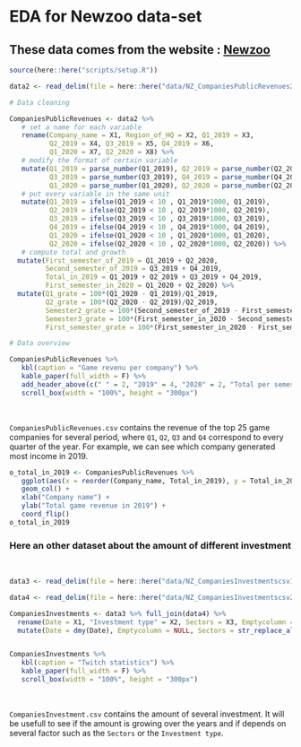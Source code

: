 # EDA for Newzoo data-set

## These data comes from the website : [Newzoo](https://platform.newzoo.com/explorer)

```r
source(here::here("scripts/setup.R"))
```

```r
data2 <- read_delim(file = here::here("data/NZ_CompaniesPublicRevenues2.csv"), ";", escape_double = FALSE, col_names = FALSE, trim_ws = TRUE)
```

```r
# Data cleaning

CompaniesPublicRevenues <- data2 %>%
   # set a name for each variable
   rename(Company_name = X1, Region_of_HQ = X2, Q1_2019 = X3, 
          Q2_2019 = X4, Q3_2019 = X5, Q4_2019 = X6, 
          Q1_2020 = X7, Q2_2020 = X8) %>%
   # modify the format of certain variable   
   mutate(Q1_2019 = parse_number(Q1_2019), Q2_2019 = parse_number(Q2_2019),
          Q3_2019 = parse_number(Q3_2019), Q4_2019 = parse_number(Q4_2019),
          Q1_2020 = parse_number(Q1_2020), Q2_2020 = parse_number(Q2_2020)) %>%
   # put every variable in the same unit
   mutate(Q1_2019 = ifelse(Q1_2019 < 10 , Q1_2019*1000, Q1_2019), 
          Q2_2019 = ifelse(Q2_2019 < 10 , Q2_2019*1000, Q2_2019), 
          Q3_2019 = ifelse(Q3_2019 < 10 , Q3_2019*1000, Q3_2019), 
          Q4_2019 = ifelse(Q4_2019 < 10 , Q4_2019*1000, Q4_2019),
          Q1_2020 = ifelse(Q1_2020 < 10 , Q1_2020*1000, Q1_2020),
          Q2_2020 = ifelse(Q2_2020 < 10 , Q2_2020*1000, Q2_2020)) %>%
   # compute total and growth
  mutate(First_semester_of_2019 = Q1_2019 + Q2_2020, 
         Second_semester_of_2019 = Q3_2019 + Q4_2019, 
         Total_in_2019 = Q1_2019 + Q2_2019 + Q3_2019 + Q4_2019, 
         First_semester_in_2020 = Q1_2020 + Q2_2020) %>%
  mutate(Q1_grate = 100*(Q1_2020 - Q1_2019)/Q1_2019, 
         Q2_grate = 100*(Q2_2020 - Q2_2019)/Q2_2019, 
         Semester2_grate = 100*(Second_semester_of_2019 - First_semester_of_2019)/First_semester_of_2019,
         Semester3_grate = 100*(First_semester_in_2020 - Second_semester_of_2019)/Second_semester_of_2019,
         First_semester_grate = 100*(First_semester_in_2020 - First_semester_of_2019)/First_semester_of_2019)

# Data overview 

CompaniesPublicRevenues %>% 
   kbl(caption = "Game revenu per company") %>%
   kable_paper(full_width = F) %>% 
   add_header_above(c(" " = 2, "2019" = 4, "2020" = 2, "Total per semester/year" = 4, "Growth rate" = 5)) %>%
   scroll_box(width = "100%", height = "300px")
```

<p>&nbsp;</p>
`CompaniesPublicRevenues.csv` contains the revenue of the top 25 game companies for several period, where `Q1`, `Q2`, `Q3` and `Q4` correspond to every quarter of the year. For example, we can see which company generated most income in 2019.

```r
o_total_in_2019 <- CompaniesPublicRevenues %>%
   ggplot(aes(x = reorder(Company_name, Total_in_2019), y = Total_in_2019)) +
   geom_col() +
   xlab("Company name") +
   ylab("Total game revenue in 2019") +
   coord_flip()
o_total_in_2019
```

### Here an other dataset about the amount of different investment
<p>&nbsp;</p>

```r
data3 <- read_delim(file = here::here("data/NZ_CompaniesInvestmentscsv1.csv"), ";", escape_double = FALSE, col_names = FALSE, trim_ws = TRUE)

data4 <- read_delim(file = here::here("data/NZ_CompaniesInvestmentscsv2.csv"), ";", escape_double = FALSE, col_names = FALSE, trim_ws = TRUE)

CompaniesInvestments <- data3 %>% full_join(data4) %>%
  rename(Date = X1, "Investment type" = X2, Sectors = X3, Emptycolumn = X4, Investee = X5, Amount = X6) %>%
  mutate(Date = dmy(Date), Emptycolumn = NULL, Sectors = str_replace_all(Sectors, ",.", ", "))


CompaniesInvestments %>% 
   kbl(caption = "Twitch statistics") %>%  
   kable_paper(full_width = F) %>% 
   scroll_box(width = "100%", height = "300px")
```

<p>&nbsp;</p>
`CompaniesInvestment.csv` contains the amount of several investment. It will be usefull to see if the amount is growing over the years and if depends on several factor such as the `Sectors` or the `Investment type`.